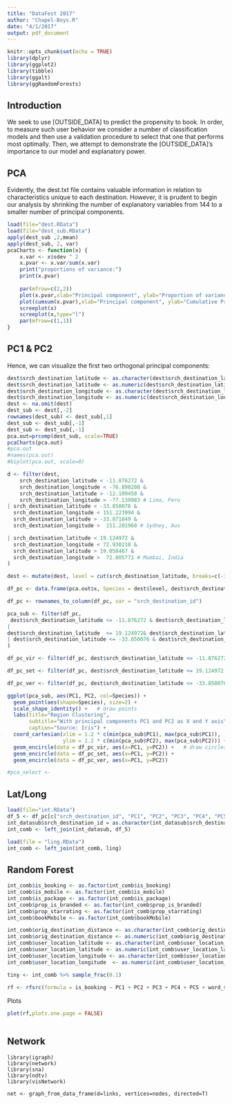 ```yaml
---
title: "DataFest 2017"
author: "Chapel-Boys.R"
date: "4/1/2017"
output: pdf_document
---
```


```r
knitr::opts_chunk$set(echo = TRUE)
library(dplyr)
library(ggplot2)
library(tibble)
library(ggalt)
library(ggRandomForests)
```

## Introduction

We seek to use [OUTSIDE_DATA] to predict the propensity to book. In order, to measure such user behavior we consider a number of classification models and then use a validation procedure to select that one that performs most optimally. Then, we attempt to demonstrate the [OUTSIDE_DATA]'s importance to our model and explanatory power. 

## PCA

Evidently, the dest.txt file contains valuable information in relation to characteristics unique to each destination. However, it is prudent to begin our analysis by shrinking the number of explanatory variables from 144 to a smaller number of principal components. 

```r
load(file="dest.RData")
load(file="dest_sub.RData")
apply(dest_sub ,2,mean)
apply(dest_sub, 2, var)
pcaCharts <- function(x) {
    x.var <- x$sdev ^ 2
    x.pvar <- x.var/sum(x.var)
    print("proportions of variance:")
    print(x.pvar)
    
    par(mfrow=c(2,2))
    plot(x.pvar,xlab="Principal component", ylab="Proportion of variance explained", ylim=c(0,1), type='b')
    plot(cumsum(x.pvar),xlab="Principal component", ylab="Cumulative Proportion of variance explained", ylim=c(0,1), type='b')
    screeplot(x)
    screeplot(x,type="l")
    par(mfrow=c(1,1))
}
```

## PC1 & PC2

Hence, we can visualize the first two orthogonal principal components:

```r
dest$srch_destination_latitude <- as.character(dest$srch_destination_latitude)
dest$srch_destination_latitude <- as.numeric(dest$srch_destination_latitude)
dest$srch_destination_longitude <- as.character(dest$srch_destination_longitude)
dest$srch_destination_longitude <- as.numeric(dest$srch_destination_longitude)
dest <- na.omit(dest)
dest_sub <- dest[,-2]
rownames(dest_sub) <- dest_sub[,1]
dest_sub <- dest_sub[,-1]
dest_sub <- dest_sub[,-1]
pca.out=prcomp(dest_sub, scale=TRUE)
pcaCharts(pca.out)
#pca.out
#names(pca.out)
#biplot(pca.out, scale=0)

d <- filter(dest, 
    srch_destination_latitude < -11.876272 &
    srch_destination_longitude < -76.898208 & 
    srch_destination_latitude > -12.109458 &  
    srch_destination_longitude > -77.139983 # Lima, Peru
| srch_destination_latitude < -33.850076 & 
  srch_destination_longitude < 151.223994 & 
  srch_destination_latitude > -33.871849 & 
  srch_destination_longitude >  151.201960 # Sydney, Aus

| srch_destination_latitude < 19.124972 & 
  srch_destination_longitude < 72.930218 & 
  srch_destination_latitude > 19.058467 & 
  srch_destination_longitude >  72.805771 # Mumbai, India
) 

dest <- mutate(dest, level = cut(srch_destination_latitude, breaks=c(-34,-13, 19, 20), labels = c("Lima, Peru", "Sydney, Aus", "Mumbai, India")))

df_pc <- data.frame(pca.out$x, Species = dest$level, dest$srch_destination_id)

df_pc <- rownames_to_column(df_pc, var = "srch_destination_id")

pca_sub <- filter(df_pc, 
 dest$srch_destination_latitude <= -11.876272 & dest$srch_destination_latitude >= -12.109458
|
dest$srch_destination_latitude  <= 19.124972& dest$srch_destination_latitude >= 19.058467 
| dest$srch_destination_latitude <= -33.850076 & dest$srch_destination_latitude >= -33.871849
)

df_pc_vir <- filter(df_pc, dest$srch_destination_latitude <= -11.876272 & dest$srch_destination_latitude >= -12.109458)  # df for 'virginica'

df_pc_set <- filter(df_pc, dest$srch_destination_latitude <= 19.124972 & dest$srch_destination_latitude >= 19.058467)  # df for 'setosa'#

df_pc_ver <- filter(df_pc, dest$srch_destination_latitude <= -33.850076 & dest$srch_destination_latitude >= -33.871849)  # df for 'versicolor'

ggplot(pca_sub, aes(PC1, PC2, col=Species)) + 
  geom_point(aes(shape=Species), size=2) +
  scale_shape_identity() +   # draw points
  labs(title="Region Clustering", 
       subtitle="With principal components PC1 and PC2 as X and Y axis",
       caption="Source: Iris") + 
  coord_cartesian(xlim = 1.2 * c(min(pca_sub$PC1), max(pca_sub$PC1)), 
                  ylim = 1.2 * c(min(pca_sub$PC2), max(pca_sub$PC2))) +   # change axis limits
  geom_encircle(data = df_pc_vir, aes(x=PC1, y=PC2)) +   # draw circles
  geom_encircle(data = df_pc_set, aes(x=PC1, y=PC2)) + 
  geom_encircle(data = df_pc_ver, aes(x=PC1, y=PC2))

#pca_select <- 
```

## Lat/Long

```r
load(file="int.RData")
df_5 <- df_pc[c("srch_destination_id", "PC1", "PC2", "PC3", "PC4", "PC5")]
int_datasub$srch_destination_id = as.character(int_datasub$srch_destination_id)
int_comb <- left_join(int_datasub, df_5)

load(file = "ling.RData")
int_comb <- left_join(int_comb, ling)

```

## Random Forest 

```r
int_comb$is_booking <- as.factor(int_comb$is_booking)
int_comb$is_mobile <- as.factor(int_comb$is_mobile)
int_comb$is_package <- as.factor(int_comb$is_package)
int_comb$prop_is_branded <- as.factor(int_comb$prop_is_branded)
int_comb$prop_starrating <- as.factor(int_comb$prop_starrating)
int_comb$bookMobile <- as.factor(int_comb$bookMobile)

int_comb$orig_destination_distance <- as.character(int_comb$orig_destination_distance)
int_comb$orig_destination_distance <- as.numeric(int_comb$orig_destination_distance)
int_comb$user_location_latitude <- as.character(int_comb$user_location_latitude)
int_comb$user_location_latitude <- as.numeric(int_comb$user_location_latitude)
int_comb$user_location_longitude <- as.character(int_comb$user_location_longitude)
int_comb$user_location_longitude  <- as.numeric(int_comb$user_location_longitude )

tiny <- int_comb %>% sample_frac(0.1)
  
rf <- rfsrc(formula = is_booking ~ PC1 + PC2 + PC3 + PC4 + PC5 + word_simplicity + user_location_latitude + user_location_longitude + orig_destination_distance + is_mobile + is_package + channel + srch_adults_cnt + srch_children_cnt + srch_rm_cnt + hotel_country + prop_is_branded + prop_starrating + distance_band + hist_price_band + popularity_band + cnt + bookMobile, data = tiny, family = class, tree.err = TRUE, importance = TRUE)
```

Plots 

```r
plot(rf,plots.one.page = FALSE)
    
```
## Network

```
library(igraph)
library(network) 
library(sna)
library(ndtv)
library(visNetwork)

net <- graph_from_data_frame(d=links, vertices=nodes, directed=T) 

 ```
